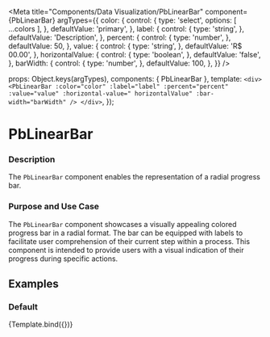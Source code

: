 
<Meta
  title="Components/Data Visualization/PbLinearBar"
  component={PbLinearBar}
  argTypes={{
      color: {
        control: {
          type: 'select',
          options: [ ...colors ],
        },
        defaultValue: 'primary',
      },
      label: {
        control: {
          type: 'string',
        },
        defaultValue: 'Description',
      },
      percent: {
        control: {
          type: 'number',
        },
        defaultValue: 50,
      },
      value: {
        control: {
          type: 'string',
        },
        defaultValue: 'R$ 00.00',
      },
      horizontalValue: {
        control: {
          type: 'boolean',
        },
        defaultValue: 'false',
      },
      barWidth: {
        control: {
          type: 'number',
        },
        defaultValue: 100,
      },
  }}
/>

  props: Object.keys(argTypes),
  components: { PbLinearBar },
  template: `
    <div>
      <PbLinearBar
        :color="color"
        :label="label"
        :percent="percent"
        :value="value"
        :horizontal-value=" horizontalValue"
        :bar-width="barWidth"
      />
    </div>
  `,
});

# **PbLinearBar**

### Description

The `PbLinearBar` component enables the representation of a radial progress bar.

### Purpose and Use Case

The `PbLinearBar` component showcases a visually appealing colored progress bar in a radial format.
The bar can be equipped with labels to facilitate user comprehension of their current step within a process.
This component is intended to provide users with a visual indication of their progress during specific actions.


## Examples

### Default

<Canvas>
  <Story name="Default">
    {Template.bind({})}
  </Story>
</Canvas>
